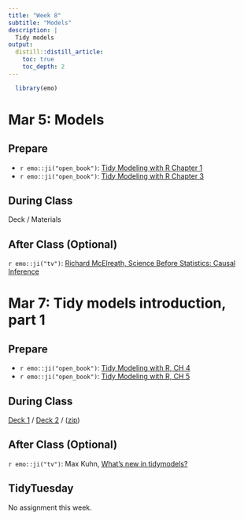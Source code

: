 ```yaml
---
title: "Week 8"
subtitle: "Models"
description: |
  Tidy models
output:
  distill::distill_article:
    toc: true
    toc_depth: 2
---
```


```r
  library(emo)
```

# Mar 5: Models

## Prepare

* `r emo::ji("open_book")`: [Tidy Modeling with R Chapter 1](https://www.tmwr.org/software-modeling)
* `r emo::ji("open_book")`: [Tidy Modeling with R Chapter 3](https://www.tmwr.org/base-r)

## During Class

Deck / Materials

## After Class (Optional)

`r emo::ji("tv")`: [Richard McElreath, Science Before Statistics: Causal Inference](https://youtu.be/KNPYUVmY3NM)


# Mar 7: Tidy models introduction, part 1

## Prepare

* `r emo::ji("open_book")`: [Tidy Modeling with R, CH 4](https://www.tmwr.org/ames.html)
* `r emo::ji("open_book")`: [Tidy Modeling with R, CH 5](https://www.tmwr.org/splitting.html)
  
## During Class

[Deck 1](https://docs.google.com/presentation/d/1oIT3cnb-O3TNB_sJMZDPoa1Q6XJNhA6Oy7524BSZbAE/edit?usp=sharing) / [Deck 2](https://tmv.netlify.app/site/slides/rmed01-model.html#1) / ([zip](https://www.dropbox.com/s/9h6028ssqnuvevu/models1.zip?dl=1))

## After Class (Optional)

`r emo::ji("tv")`: Max Kuhn, [What's new in tidymodels?](https://www.rstudio.com/resources/rstudioglobal-2021/whats-new-in-tidymodels/)


## TidyTuesday

No assignment this week.

